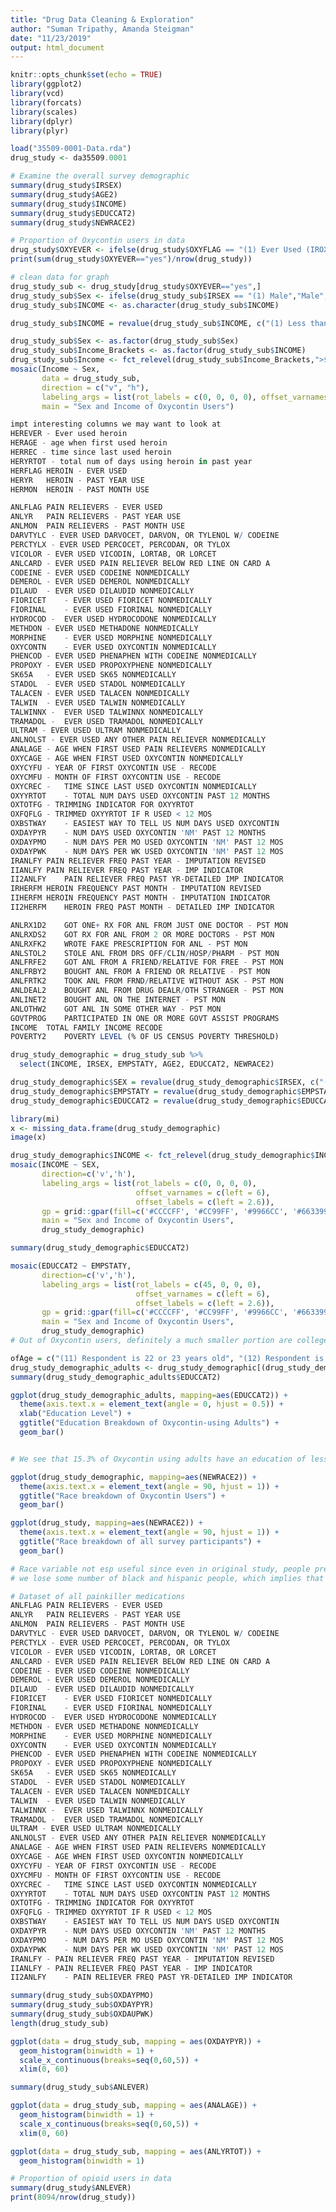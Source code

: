 ```yaml
---
title: "Drug Data Cleaning & Exploration"
author: "Suman Tripathy, Amanda Steigman"
date: "11/23/2019"
output: html_document
---
```


```r
knitr::opts_chunk$set(echo = TRUE)
library(ggplot2)
library(vcd)
library(forcats)
library(scales)
library(dplyr)
library(plyr)
```

```r
load("35509-0001-Data.rda")
drug_study <- da35509.0001
```

```r
# Examine the overall survey demographic
summary(drug_study$IRSEX)
summary(drug_study$AGE2)
summary(drug_study$INCOME)
summary(drug_study$EDUCCAT2)
summary(drug_study$NEWRACE2)

# Proportion of Oxycontin users in data
drug_study$OXYEVER <- ifelse(drug_study$OXYFLAG == "(1) Ever Used (IROXYRC = 1-3)","yes","no")
print(sum(drug_study$OXYEVER=="yes")/nrow(drug_study))
```

```r
# clean data for graph
drug_study_sub <- drug_study[drug_study$OXYEVER=="yes",]
drug_study_sub$Sex <- ifelse(drug_study_sub$IRSEX == "(1) Male","Male","Female")
drug_study_sub$INCOME <- as.character(drug_study_sub$INCOME)

drug_study_sub$INCOME = revalue(drug_study_sub$INCOME, c("(1) Less than $20,000"="<$20,000", "(2) $20,000 - $49,999"="$20,000 - $49,999", "(3) $50,000 - $74,999"="$50,000 - $74,999", "(4) $75,000 or More"=">$75,000"))

drug_study_sub$Sex <- as.factor(drug_study_sub$Sex)
drug_study_sub$Income_Brackets <- as.factor(drug_study_sub$INCOME)
drug_study_sub$Income <- fct_relevel(drug_study_sub$Income_Brackets,">$75,000",after=3)
mosaic(Income ~ Sex,
       data = drug_study_sub, 
       direction = c("v", "h"),
       labeling_args = list(rot_labels = c(0, 0, 0, 0), offset_varnames = c(left = 6), offset_labels = c(left = 2.6)),
       main = "Sex and Income of Oxycontin Users")
```


```r
impt interesting columns we may want to look at
HEREVER - Ever used heroin
HERAGE - age when first used heroin
HERREC - time since last used heroin
HERYRTOT - total num of days using heroin in past year
HERFLAG	HEROIN - EVER USED
HERYR	HEROIN - PAST YEAR USE
HERMON	HEROIN - PAST MONTH USE

ANLFLAG	PAIN RELIEVERS - EVER USED
ANLYR	PAIN RELIEVERS - PAST YEAR USE
ANLMON	PAIN RELIEVERS - PAST MONTH USE
DARVTYLC - EVER USED DARVOCET, DARVON, OR TYLENOL W/ CODEINE
PERCTYLX - EVER USED PERCOCET, PERCODAN, OR TYLOX
VICOLOR	- EVER USED VICODIN, LORTAB, OR LORCET
ANLCARD	- EVER USED PAIN RELIEVER BELOW RED LINE ON CARD A
CODEINE	- EVER USED CODEINE NONMEDICALLY
DEMEROL	- EVER USED DEMEROL NONMEDICALLY
DILAUD	- EVER USED DILAUDID NONMEDICALLY
FIORICET	- EVER USED FIORICET NONMEDICALLY
FIORINAL	- EVER USED FIORINAL NONMEDICALLY
HYDROCOD -	EVER USED HYDROCODONE NONMEDICALLY
METHDON	- EVER USED METHADONE NONMEDICALLY
MORPHINE	- EVER USED MORPHINE NONMEDICALLY
OXYCONTN	- EVER USED OXYCONTIN NONMEDICALLY
PHENCOD	- EVER USED PHENAPHEN WITH CODEINE NONMEDICALLY
PROPOXY	- EVER USED PROPOXYPHENE NONMEDICALLY
SK65A	- EVER USED SK65 NONMEDICALLY
STADOL	- EVER USED STADOL NONMEDICALLY
TALACEN	- EVER USED TALACEN NONMEDICALLY
TALWIN	- EVER USED TALWIN NONMEDICALLY
TALWINNX -	EVER USED TALWINNX NONMEDICALLY
TRAMADOL -	EVER USED TRAMADOL NONMEDICALLY
ULTRAM - EVER USED ULTRAM NONMEDICALLY
ANLNOLST - EVER USED ANY OTHER PAIN RELIEVER NONMEDICALLY
ANALAGE - AGE WHEN FIRST USED PAIN RELIEVERS NONMEDICALLY
OXYCAGE	- AGE WHEN FIRST USED OXYCONTIN NONMEDICALLY
OXYCYFU	- YEAR OF FIRST OXYCONTIN USE - RECODE
OXYCMFU	- MONTH OF FIRST OXYCONTIN USE - RECODE
OXYCREC -	TIME SINCE LAST USED OXYCONTIN NONMEDICALLY
OXYYRTOT	- TOTAL NUM DAYS USED OXYCONTIN PAST 12 MONTHS
OXTOTFG	- TRIMMING INDICATOR FOR OXYYRTOT
OXFQFLG	- TRIMMED OXYYRTOT IF R USED < 12 MOS
OXBSTWAY	- EASIEST WAY TO TELL US NUM DAYS USED OXYCONTIN
OXDAYPYR	- NUM DAYS USED OXYCONTIN 'NM' PAST 12 MONTHS
OXDAYPMO	- NUM DAYS PER MO USED OXYCONTIN 'NM' PAST 12 MOS
OXDAYPWK	- NUM DAYS PER WK USED OXYCONTIN 'NM' PAST 12 MOS
IRANLFY	PAIN RELIEVER FREQ PAST YEAR - IMPUTATION REVISED
IIANLFY	PAIN RELIEVER FREQ PAST YEAR - IMP INDICATOR
II2ANLFY	PAIN RELIEVER FREQ PAST YR-DETAILED IMP INDICATOR
IRHERFM	HEROIN FREQUENCY PAST MONTH - IMPUTATION REVISED
IIHERFM	HEROIN FREQUENCY PAST MONTH - IMPUTATION INDICATOR
II2HERFM	HEROIN FREQ PAST MONTH - DETAILED IMP INDICATOR

ANLRX1D2	GOT ONE+ RX FOR ANL FROM JUST ONE DOCTOR - PST MON
ANLRXDS2	GOT RX FOR ANL FROM 2 OR MORE DOCTORS - PST MON
ANLRXFK2	WROTE FAKE PRESCRIPTION FOR ANL - PST MON
ANLSTOL2	STOLE ANL FROM DRS OFF/CLIN/HOSP/PHARM - PST MON
ANLFRFE2	GOT ANL FROM A FRIEND/RELATIVE FOR FREE - PST MON
ANLFRBY2	BOUGHT ANL FROM A FRIEND OR RELATIVE - PST MON
ANLFRTK2	TOOK ANL FROM FRND/RELATIVE WITHOUT ASK - PST MON
ANLDEAL2	BOUGHT ANL FROM DRUG DEALR/OTH STRANGER - PST MON
ANLINET2	BOUGHT ANL ON THE INTERNET - PST MON
ANLOTHW2	GOT ANL IN SOME OTHER WAY - PST MON
GOVTPROG	PARTICIPATED IN ONE OR MORE GOVT ASSIST PROGRAMS
INCOME	TOTAL FAMILY INCOME RECODE
POVERTY2	POVERTY LEVEL (% OF US CENSUS POVERTY THRESHOLD)
```

```r
drug_study_demographic = drug_study_sub %>% 
  select(INCOME, IRSEX, EMPSTATY, AGE2, EDUCCAT2, NEWRACE2)

drug_study_demographic$SEX = revalue(drug_study_demographic$IRSEX, c("(1) Male"="Male", "(2) Female"="Female"))
drug_study_demographic$EMPSTATY = revalue(drug_study_demographic$EMPSTATY, c("(1) Employed full time"="Employed full time", "(2) Employed part time"="Employed part time", "(3) Unemployed"="Unemployed", "(4) Other (incl. not in labor force)"="Other (incl. not in labor force)"))
drug_study_demographic$EDUCCAT2 = revalue(drug_study_demographic$EDUCCAT2, c("(1) Less than high school (IREDUC2<=7 and AGE2>=7)"="Less than high school", "(2) High school graduate (IREDUC2=8 and AGE2>=7)"="High school graduate", "(3) Some college (IREDUC2=9-10 and AGE2>=7)"="Some college", "(4) College graduate (IREDUC2=11 and AGE2>=7)"="College Graduate", "(5) 12 to 17 year olds (AGE2<=6)"="Less than high school"))
```

```r
library(mi)
x <- missing_data.frame(drug_study_demographic)
image(x)
```

```r
drug_study_demographic$INCOME <- fct_relevel(drug_study_demographic$INCOME,">$75,000",after=3)
mosaic(INCOME ~ SEX, 
       direction=c('v','h'), 
       labeling_args = list(rot_labels = c(0, 0, 0, 0), 
                            offset_varnames = c(left = 6), 
                            offset_labels = c(left = 2.6)),
       gp = grid::gpar(fill=c('#CCCCFF', '#CC99FF', '#9966CC', '#663399')),
       main = "Sex and Income of Oxycontin Users",
       drug_study_demographic)
```
```r
summary(drug_study_demographic$EDUCCAT2)
```


```r
mosaic(EDUCCAT2 ~ EMPSTATY, 
       direction=c('v','h'), 
       labeling_args = list(rot_labels = c(45, 0, 0, 0), 
                            offset_varnames = c(left = 6), 
                            offset_labels = c(left = 2.6)),
       gp = grid::gpar(fill=c('#CCCCFF', '#CC99FF', '#9966CC', '#663399')),
       main = "Sex and Income of Oxycontin Users",
       drug_study_demographic)
# Out of Oxycontin users, definitely a much smaller portion are college graduates. 88% of users had some college or less (obviously depends on age as well) so let's look at users over 21 and see how many of them are college grads
```

```r
ofAge = c("(11) Respondent is 22 or 23 years old", "(12) Respondent is 24 or 25 years old", "(13) Respondent is between 26 and 29 years old", "(14) Respondent is between 30 and 34 years old", "(15) Respondent is between 35 and 49 years old", "(16) Respondent is between 50 and 64 years old", "(17) Respondent is 65 years old or older")
drug_study_demographic_adults <- drug_study_demographic[(drug_study_demographic$AGE2 %in% ofAge), ]
summary(drug_study_demographic_adults$EDUCCAT2)
```
```r
ggplot(drug_study_demographic_adults, mapping=aes(EDUCCAT2)) +
  theme(axis.text.x = element_text(angle = 0, hjust = 0.5)) +
  xlab("Education Level") +
  ggtitle("Education Breakdown of Oxycontin-using Adults") + 
  geom_bar()


# We see that 15.3% of Oxycontin using adults have an education of less than high school and 17.7% have a college degree.   Interesting that the lowest education tier has an even lower usage rate.  Remaining 67% either high school graduates or some college.
```


```r
ggplot(drug_study_demographic, mapping=aes(NEWRACE2)) +
  theme(axis.text.x = element_text(angle = 90, hjust = 1)) +
  ggtitle("Race breakdown of Oxycontin Users") + 
  geom_bar()

ggplot(drug_study, mapping=aes(NEWRACE2)) +
  theme(axis.text.x = element_text(angle = 90, hjust = 1)) +
  ggtitle("Race breakdown of all survey participants") + 
  geom_bar()

# Race variable not esp useful since even in original study, people predominantly nonhispanic whites and this is even more true in the subset of oxycontin users
# we lose some number of black and hispanic people, which implies that maybe these groups dont do oxy as much?
```

```r
# Dataset of all painkiller medications
ANLFLAG	PAIN RELIEVERS - EVER USED
ANLYR	PAIN RELIEVERS - PAST YEAR USE
ANLMON	PAIN RELIEVERS - PAST MONTH USE
DARVTYLC - EVER USED DARVOCET, DARVON, OR TYLENOL W/ CODEINE
PERCTYLX - EVER USED PERCOCET, PERCODAN, OR TYLOX
VICOLOR	- EVER USED VICODIN, LORTAB, OR LORCET
ANLCARD	- EVER USED PAIN RELIEVER BELOW RED LINE ON CARD A
CODEINE	- EVER USED CODEINE NONMEDICALLY
DEMEROL	- EVER USED DEMEROL NONMEDICALLY
DILAUD	- EVER USED DILAUDID NONMEDICALLY
FIORICET	- EVER USED FIORICET NONMEDICALLY
FIORINAL	- EVER USED FIORINAL NONMEDICALLY
HYDROCOD -	EVER USED HYDROCODONE NONMEDICALLY
METHDON	- EVER USED METHADONE NONMEDICALLY
MORPHINE	- EVER USED MORPHINE NONMEDICALLY
OXYCONTN	- EVER USED OXYCONTIN NONMEDICALLY
PHENCOD	- EVER USED PHENAPHEN WITH CODEINE NONMEDICALLY
PROPOXY	- EVER USED PROPOXYPHENE NONMEDICALLY
SK65A	- EVER USED SK65 NONMEDICALLY
STADOL	- EVER USED STADOL NONMEDICALLY
TALACEN	- EVER USED TALACEN NONMEDICALLY
TALWIN	- EVER USED TALWIN NONMEDICALLY
TALWINNX -	EVER USED TALWINNX NONMEDICALLY
TRAMADOL -	EVER USED TRAMADOL NONMEDICALLY
ULTRAM - EVER USED ULTRAM NONMEDICALLY
ANLNOLST - EVER USED ANY OTHER PAIN RELIEVER NONMEDICALLY
ANALAGE - AGE WHEN FIRST USED PAIN RELIEVERS NONMEDICALLY
OXYCAGE	- AGE WHEN FIRST USED OXYCONTIN NONMEDICALLY
OXYCYFU	- YEAR OF FIRST OXYCONTIN USE - RECODE
OXYCMFU	- MONTH OF FIRST OXYCONTIN USE - RECODE
OXYCREC -	TIME SINCE LAST USED OXYCONTIN NONMEDICALLY
OXYYRTOT	- TOTAL NUM DAYS USED OXYCONTIN PAST 12 MONTHS
OXTOTFG	- TRIMMING INDICATOR FOR OXYYRTOT
OXFQFLG	- TRIMMED OXYYRTOT IF R USED < 12 MOS
OXBSTWAY	- EASIEST WAY TO TELL US NUM DAYS USED OXYCONTIN
OXDAYPYR	- NUM DAYS USED OXYCONTIN 'NM' PAST 12 MONTHS
OXDAYPMO	- NUM DAYS PER MO USED OXYCONTIN 'NM' PAST 12 MOS
OXDAYPWK	- NUM DAYS PER WK USED OXYCONTIN 'NM' PAST 12 MOS
IRANLFY	- PAIN RELIEVER FREQ PAST YEAR - IMPUTATION REVISED
IIANLFY	- PAIN RELIEVER FREQ PAST YEAR - IMP INDICATOR
II2ANLFY	- PAIN RELIEVER FREQ PAST YR-DETAILED IMP INDICATOR
```

```r
summary(drug_study_sub$OXDAYPMO)
summary(drug_study_sub$OXDAYPYR)
summary(drug_study_sub$OXDAUPWK)
length(drug_study_sub)

ggplot(data = drug_study_sub, mapping = aes(OXDAYPYR)) + 
  geom_histogram(binwidth = 1) + 
  scale_x_continuous(breaks=seq(0,60,5)) + 
  xlim(0, 60)
```
```r
summary(drug_study_sub$ANLEVER)

ggplot(data = drug_study_sub, mapping = aes(ANALAGE)) + 
  geom_histogram(binwidth = 1) + 
  scale_x_continuous(breaks=seq(0,60,5)) + 
  xlim(0, 60)

ggplot(data = drug_study_sub, mapping = aes(ANLYRTOT)) + 
  geom_histogram(binwidth = 1) 

```

```r
# Proportion of opioid users in data
summary(drug_study$ANLEVER)
print(8094/nrow(drug_study))
```

